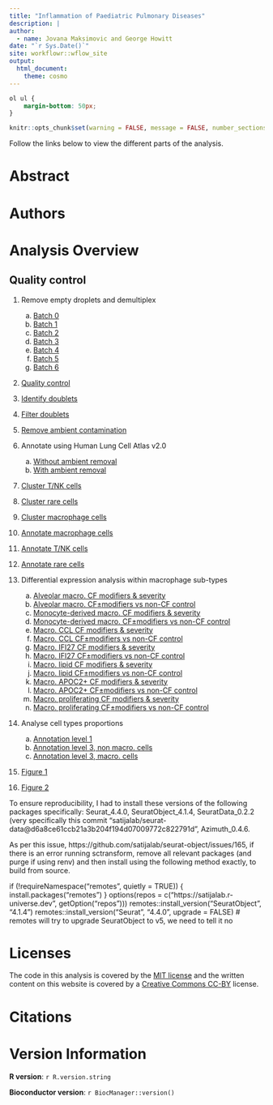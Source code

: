 ```yaml
---
title: "Inflammation of Paediatric Pulmonary Diseases"
description: |
author:
  - name: Jovana Maksimovic and George Howitt
date: "`r Sys.Date()`"
site: workflowr::wflow_site
output:
  html_document: 
    theme: cosmo
---
```


```css
ol ul {
    margin-bottom: 50px;
}
```

```r
knitr::opts_chunk$set(warning = FALSE, message = FALSE, number_sections = FALSE)
```

Follow the links below to view the different parts of the analysis. 


# Abstract {-}



# Authors {-}


 
# Analysis Overview {-}
## Quality control {-}

1. Remove empty droplets and demultiplex
    a) [Batch 0](01.0_preprocess_batch0.html)
    b) [Batch 1](01.1_preprocess_batch1.html)
    c) [Batch 2](01.2_preprocess_batch2.html)
    d) [Batch 3](01.3_preprocess_batch3.html)
    e) [Batch 4](01.4_preprocess_batch4.html)
    f) [Batch 5](01.5_preprocess_batch5.html)
    f) [Batch 6](01.6_preprocess_batch6.html)




2. [Quality control](02.0_quality_control.html)


3. [Identify doublets](03.0_identify_doublets.html)


4. [Filter doublets](04.0_filter_doublets.html)


5. [Remove ambient contamination](05.0_remove_ambient.html)


6. Annotate using Human Lung Cell Atlas v2.0
    a)    [Without ambient removal](06.0_azimuth_annotation.html)
    b)    [With ambient removal](06.1_azimuth_annotation_decontx.html)




7. [Cluster T/NK cells](07.1_integrate_cluster_t_cells_decontx.html)


8. [Cluster rare cells](08.1_integrate_cluster_other_cells_decontx.html)


9. [Cluster macrophage cells](09.0_integrate_cluster_macro_cells.html)


10. [Annotate macrophage cells](10.0_manual_annotations_macro_cells.html) 


11. [Annotate T/NK cells](11.0_manual_annotations_t_cells_decontx.html)  


12. [Annotate rare cells](12.0_manual_annotations_other_cells.html) 


13. Differential expression analysis within macrophage sub-types
    a)    [Alveolar macro. CF modifiers & severity](13.0_DGE_analysis_macro-alveolar_cells_CF-only-samples.html) 
    b)    [Alveolar macro. CF$\pm$modifiers vs non-CF control](13.1_DGE_analysis_macro-alveolar_cells_CF-vs-control-samples.html)
    c)    [Monocyte-derived macro. CF modifiers & severity](13.2_DGE_analysis_macro-monocyte-derived_CF-only-samples.html) 
    d)    [Monocyte-derived macro. CF$\pm$modifiers vs non-CF control](13.3_DGE_analysis_macro-monocyte-derived_CF-vs-control-samples.html)
    e)    [Macro. CCL CF modifiers & severity](13.4_DGE_analysis_macro-CCL_CF-only-samples.html) 
    f)    [Macro. CCL CF$\pm$modifiers vs non-CF control](13.5_DGE_analysis_macro-CCL_CF-vs-control-samples.html) 
    g)    [Macro. IFI27 CF modifiers & severity](13.6_DGE_analysis_macro-IFI27_CF-only-samples.html) 
    h)    [Macro. IFI27 CF$\pm$modifiers vs non-CF control](13.7_DGE_analysis_macro-IFI27_CF-vs-control-samples.html) 
    i)    [Macro. lipid CF modifiers & severity](13.8_DGE_analysis_macro-lipid_CF-only-samples.html) 
    j)    [Macro. lipid CF$\pm$modifiers vs non-CF control](13.9_DGE_analysis_macro-lipid_CF-vs-control-samples.html)
    k)    [Macro. APOC2+ CF modifiers & severity](13.10_DGE_analysis_macro-APOC2+_CF-only-samples.html) 
    l)    [Macro. APOC2+ CF$\pm$modifiers vs non-CF control](13.11_DGE_analysis_macro-APOC2+_CF-vs-control-samples.html)
    m)    [Macro. proliferating CF modifiers & severity](13.12_DGE_analysis_macro-proliferating_CF-only-samples.html) 
    n)    [Macro. proliferating CF$\pm$modifiers vs non-CF control](13.13_DGE_analysis_macro-proliferating_CF-vs-control-samples.html)





14. Analyse cell types proportions
    a)    [Annotation level 1](14.0_proportions_analysis_ann_level_1.html) 
    b)    [Annotation level 3, non macro. cells](14.1_proportions_analysis_ann_level_3_non-macrophages.html)
    c)    [Annotation level 3, macro. cells](14.2_proportions_analysis_ann_level_3_macrophages.html) 
    
    
    
15. [Figure 1](15.0_Figure_1.html)


16. [Figure 2](16.0_Figure_2.html)


    
    
To ensure reproducibility, I had to install these versions of the following packages specifically: Seurat_4.4.0,  SeuratObject_4.1.4, SeuratData_0.2.2 (very specifically this commit "satijalab/seurat-data@d6a8ce61ccb21a3b204f194d07009772c822791d", Azimuth_0.4.6.

As per this issue, https://github.com/satijalab/seurat-object/issues/165, if there is an error running sctransform, remove all relevant packages (and purge if using renv) and then install using the following method exactly, to build from source.

if (!requireNamespace("remotes", quietly = TRUE)) {
  install.packages("remotes")
}
options(repos = c("https://satijalab.r-universe.dev", getOption("repos")))
remotes::install_version("SeuratObject", "4.1.4")
remotes::install_version("Seurat", "4.4.0", upgrade = FALSE) # remotes will try to upgrade SeuratObject to v5, we need to tell it no


# Licenses {-}

The code in this analysis is covered by the [MIT license][mit] and the written
content on this website is covered by a [Creative Commons CC-BY][cc] license.


# Citations {-}



# Version Information  {-}

**R version**: `r R.version.string`

**Bioconductor version**: `r BiocManager::version()`


[mit]: https://choosealicense.com/licenses/mit/ "MIT License"
[cc]: https://choosealicense.com/licenses/cc-by-4.0/ "CC-BY License"

